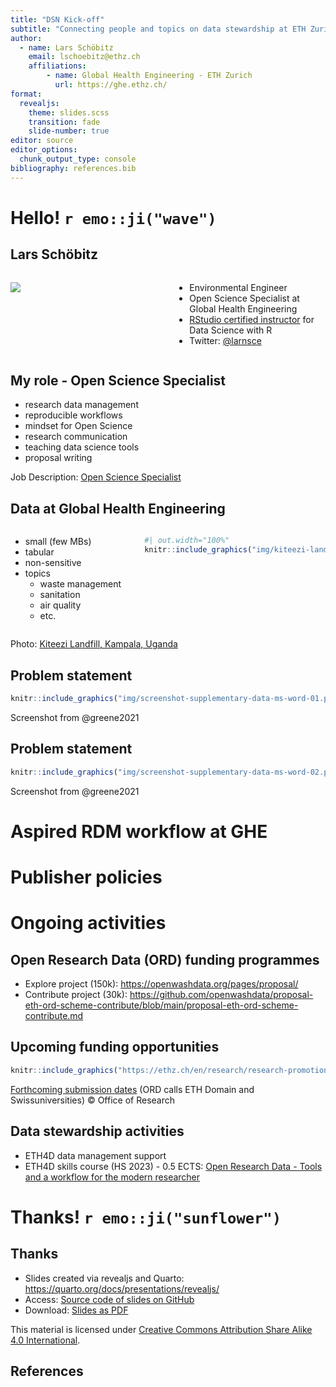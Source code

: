 ```yaml
---
title: "DSN Kick-off"
subtitle: "Connecting people and topics on data stewardship at ETH Zurich"
author: 
  - name: Lars Schöbitz
    email: lschoebitz@ethz.ch
    affiliations:
        - name: Global Health Engineering - ETH Zurich
          url: https://ghe.ethz.ch/
format: 
  revealjs: 
    theme: slides.scss
    transition: fade
    slide-number: true
editor: source
editor_options: 
  chunk_output_type: console
bibliography: references.bib
---
```


<script defer data-domain="global-health-engineering.github.io/website" src="https://plausible.io/js/script.js"></script>

# Hello! `r emo::ji("wave")` {background-color="#0F4C81"}

## Lars Schöbitz

::: columns
::: {.column width="50%"}
![](img/lars_schoebitz_profile_photo.jpg){fig-alt="Headshot of Lars Schöbitz" fig-align="center"}
:::

::: {.column width="50%"}
-   Environmental Engineer\
-   Open Science Specialist at Global Health Engineering
-   [RStudio certified instructor](https://education.rstudio.com/trainers/) for Data Science with R
-   Twitter: [\@larnsce](https://twitter.com/larnsce)
:::
:::

## My role - **Open Science Specialist**

-   research data management
-   reproducible workflows
-   mindset for Open Science
-   research communication
-   teaching data science tools
-   proposal writing

::: footer
Job Description: [Open Science Specialist](https://github.com/Global-Health-Engineering/job-descriptions/blob/main/open-science-specialist/README.md)
:::

## Data at Global Health Engineering

::: columns
::: {.column width="40%"}
-   small (few MBs)
-   tabular
-   non-sensitive
-   topics
    -   waste management
    -   sanitation
    -   air quality
    -   etc.
:::

::: {.column width="60%"}
```r
#| out.width="100%"
knitr::include_graphics("img/kiteezi-landfill-kampala-uganda.jpg")
```
:::
:::

::: footer
Photo: [Kiteezi Landfill, Kampala, Uganda](https://www.flickr.com/photos/110829077@N08/15704065265/in/album-72157649056083306/)
:::

## Problem statement

```r
knitr::include_graphics("img/screenshot-supplementary-data-ms-word-01.png")
```

::: footer
Screenshot from @greene2021
:::

## Problem statement

```r
knitr::include_graphics("img/screenshot-supplementary-data-ms-word-02.png")
```

::: footer
Screenshot from @greene2021
:::

# Aspired RDM workflow at GHE {background-color="#0F4C81"}

##  {background-image="img/ghe-rdm-workflow-01.drawio.svg" background-size="1400px"}

##  {background-image="img/ghe-rdm-workflow-02.drawio.svg" background-size="1400px"}

##  {background-image="img/ghe-rdm-workflow-03.drawio.svg" background-size="1400px"}

##  {background-image="img/ghe-rdm-workflow-04.drawio.svg" background-size="1400px"}

##  {background-image="img/ghe-rdm-workflow-05.drawio.svg" background-size="1400px"}

##  {background-image="img/ghe-rdm-workflow-06.drawio.svg" background-size="1400px"}

##  {background-image="img/ghe-rdm-workflow-07.drawio.svg" background-size="1400px"}

##  {background-image="img/ghe-rdm-workflow-08.drawio.svg" background-size="1400px"}

##  {background-image="img/ghe-rdm-workflow-09.drawio.svg" background-size="1400px"}

##  {background-image="img/ghe-rdm-workflow-10.drawio.svg" background-size="1400px"}

##  {background-image="img/ghe-rdm-workflow-11.drawio.svg" background-size="1400px"}

##  {background-image="img/ghe-rdm-workflow-12.drawio.svg" background-size="1400px"}

# Publisher policies

##  {background-image="img/publisher-policies-01.drawio.svg" background-size="1400px"}

##  {background-image="img/publisher-policies-02.drawio.svg" background-size="1400px"}

##  {background-image="img/publisher-policies-03.drawio.svg" background-size="1400px"}

##  {background-image="img/publisher-policies-04.drawio.svg" background-size="1400px"}

##  {background-image="img/publisher-policies-05.drawio.svg" background-size="1400px"}

##  {background-image="img/publisher-policies-06.drawio.svg" background-size="1400px"}

##  {background-image="img/publisher-policies-07.drawio.svg" background-size="1400px"}

# Ongoing activities {background-color="#0F4C81"}

## Open Research Data (ORD) funding programmes

-   Explore project (150k): <https://openwashdata.org/pages/proposal/>
-   Contribute project (30k): <https://github.com/openwashdata/proposal-eth-ord-scheme-contribute/blob/main/proposal-eth-ord-scheme-contribute.md>

## Upcoming funding opportunities

```r
knitr::include_graphics("https://ethz.ch/en/research/research-promotion/open-research-data--ord--funding-programmes/_jcr_content/par/image/image.imageformat.lightbox.276083994.jpg")
```

::: footer
[Forthcoming submission dates](https://ethz.ch/en/research/research-promotion/open-research-data--ord--funding-programmes.html) (ORD calls ETH Domain and Swissuniversities) © Office of Research
:::

## Data stewardship activities

-   ETH4D data management support
-   ETH4D skills course (HS 2023) - 0.5 ECTS: [Open Research Data - Tools and a workflow for the modern researcher](https://github.com/Global-Health-Engineering/eth-data-stewardship/blob/main/workshops/eth4d-skills-course-rdm.md)

# Thanks! `r emo::ji("sunflower")`  {background-color="#0F4C81"}

## Thanks

- Slides created via revealjs and Quarto: [https://quarto.org/docs/presentations/revealjs/](https://quarto.org/docs/presentations/revealjs/)
- Access: [Source code of slides on GitHub](https://github.com/Global-Health-Engineering/website/blob/main/slides/eth-dsn-meeting-01.qmd)
- Download: [Slides as PDF]()
  
This material is licensed under [Creative Commons Attribution Share Alike 4.0 International](https://creativecommons.org/licenses/by-sa/4.0/). 

## References

